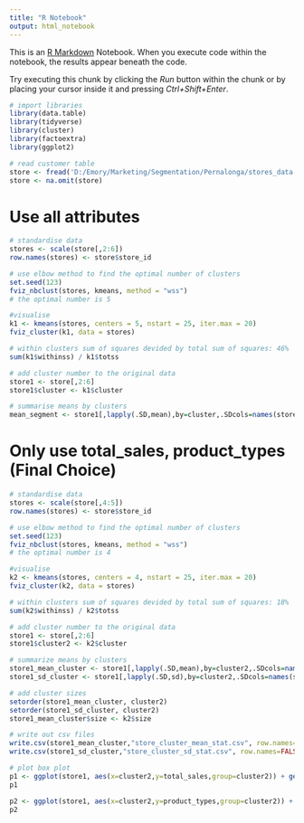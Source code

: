 ```yaml
---
title: "R Notebook"
output: html_notebook
---
```


This is an [R Markdown](http://rmarkdown.rstudio.com) Notebook. When you execute code within the notebook, the results appear beneath the code. 

Try executing this chunk by clicking the *Run* button within the chunk or by placing your cursor inside it and pressing *Ctrl+Shift+Enter*. 

```r
# import libraries
library(data.table)
library(tidyverse)
library(cluster)
library(factoextra)
library(ggplot2)

# read customer table
store <- fread('D:/Emory/Marketing/Segmentation/Pernalonga/stores_data.csv')
store <- na.omit(store)
```

# Use all attributes
```r
# standardise data
stores <- scale(store[,2:6])
row.names(stores) <- store$store_id

# use elbow method to find the optimal number of clusters
set.seed(123)
fviz_nbclust(stores, kmeans, method = "wss")
# the optimal number is 5

#visualise
k1 <- kmeans(stores, centers = 5, nstart = 25, iter.max = 20)
fviz_cluster(k1, data = stores)

# within clusters sum of squares devided by total sum of squares: 46%
sum(k1$withinss) / k1$totss

# add cluster number to the original data
store1 <- store[,2:6]
store1$cluster <- k1$cluster

# summarise means by clusters
mean_segment <- store1[,lapply(.SD,mean),by=cluster,.SDcols=names(store1[1:6])]
```

# Only use total_sales, product_types (Final Choice)
```r
# standardise data
stores <- scale(store[,4:5])
row.names(stores) <- store$store_id

# use elbow method to find the optimal number of clusters
set.seed(123)
fviz_nbclust(stores, kmeans, method = "wss")
# the optimal number is 4

#visualise
k2 <- kmeans(stores, centers = 4, nstart = 25, iter.max = 20)
fviz_cluster(k2, data = stores)

# within clusters sum of squares devided by total sum of squares: 18%
sum(k2$withinss) / k2$totss

# add cluster number to the original data
store1 <- store[,2:6]
store1$cluster2 <- k2$cluster

# summarize means by clusters
store1_mean_cluster <- store1[,lapply(.SD,mean),by=cluster2,.SDcols=names(store1[1:5])]
store1_sd_cluster <- store1[,lapply(.SD,sd),by=cluster2,.SDcols=names(store1[1:5])]

# add cluster sizes
setorder(store1_mean_cluster, cluster2)
setorder(store1_sd_cluster, cluster2)
store1_mean_cluster$size <- k2$size

# write out csv files
write.csv(store1_mean_cluster,"store_cluster_mean_stat.csv", row.names=FALSE)
write.csv(store1_sd_cluster,"store_cluster_sd_stat.csv", row.names=FALSE)

# plot box plot
p1 <- ggplot(store1, aes(x=cluster2,y=total_sales,group=cluster2)) + geom_boxplot()
p1

p2 <- ggplot(store1, aes(x=cluster2,y=product_types,group=cluster2)) + geom_boxplot()
p2
```